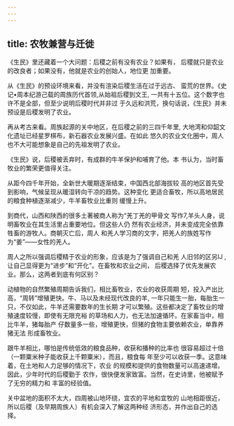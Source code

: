 ```yaml
---
---
---
```

title: 农牧兼营与迁徙
---



《生民》里还藏着一个大问题：后稷之前有没有农业？如果有， 后稷就只是农业的改良者；如果没有，他就是农业的创始人，地位更 加重要。

从《生民》的预设环境来看，并没有渲染后稷生活在过于远古、 蛮荒的世界。《史记•周本纪游己载的周族历代首领,从始祖后稷到文王, 一共有十五位。这个数字也许不是全部，但至少说明后稷时代并非过 于久远和洪荒，换句话说，《生民》并未预设是后稷发明了农业。

再从考古来看。周族起源的关中地区，在后稷之前的三四千年里, 大地湾和仰韶文化遗址已经星罗棋布，新石器农业发展兴盛。在如此 悠久的农业文化圈中，周人也不大可能想象是自己的先祖发明了农业。

《生民》说，后稷被丢弃时，有成群的牛羊保护和哺育了他。本 书认为，当时畜牧业的繁荣更值得关注。

从距今四千年开始，全新世大暖期逐渐结束，中国西北部海拔较 高的地区首先受到影响，气候呈现从暖湿转向干凉的趋势。这种变化 更适合畜牧，所以高地居民的粮食种植逐渐减少，牛羊畜牧业比重则 缓慢上升。

到商代，山西和陕西的很多土著被商人称为“羌丁羌的甲骨文 写作7,羊头人身，说明畜牧业在其生活里占重要地位。但这些人仍 然有农业经济，并未变成完全依靠牲畜的游牧人。商朝灭亡后，周人 和羌人学习商的文字，把羌人的族姓写作为“姜”——女性的羌人。

周人之所以强调后稷精于农业的形象，应该是为了强调自己和羌 人旧邻的区另IJ ,让自己显得更为“进步”和“开化”。在畜牧和农业之间， 后稷选择了优先发展农业。那么，这两者到底有何区别？

动植物的自然繁殖周期告诉我们，相比畜牧业，农业的收获周期 短，投入产出比高，“周转”增殖更快。牛、马以及未经现代改良的羊, 一年只能生一胎，每胎生一只，不仅如此，牛羊还需要数年的生长期 才可以繁殖。这些都决定了畜牧业的增殖速度较慢，即使有无限充裕 的草场和人力，也无法加速循环。在家畜当中，相比牛羊，猪每胎产 仔数量多一些，增殖更快，但猪的食物主要依赖农业，单靠养猪无法 形成畜牧业。

跟牛羊相比，哪怕是传统低效的粮食品种，收获和播种的比率也 很容易超过十倍（一颗粟米种子能收获上千颗粟米），而且，粮食每 年至少可以收获一季。这意味着，在土地和人力足够的情况下，农业 的规模和提供的食物数量可以高速递增。因此，少年时代的后稷勤于 农作，很快便发家致富。当然，在史诗里，他被赋予了无穷的精力和 丰富的经验值。

关中盆地的面积不太大，四周被山地环绕，宜农的平地和宜牧的 山地相距很近，所以后稷（及早期周族人）有机会深入了解这两种经 济形态，并作出自己的选择。